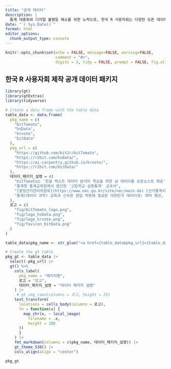 ```yaml
---
title: "공개 데이터"
description: |
  통계 대중화와 디지털 불평등 해소를 위한 노력으로, 한국 R 사용자회는 다양한 오픈 데이터 패키지를 제작하여 제공하고 있습니다. 공개 패키지들은 교육, 연구, 그리고 현업에서 신속하고 효과적인 데이터 분석의 토대가 될 것으로 기대됩니다.
date: "`r Sys.Date()`"
format: html
editor_options: 
  chunk_output_type: console
---
```


```r
knitr::opts_chunk$set(echo = FALSE, message=FALSE, warning=FALSE,
                      comment = "#>", 
                      digits = 3, tidy = FALSE, prompt = FALSE, fig.align = 'center')
```

## 한국 R 사용자회 제작 공개 데이터 패키지

```r
library(gt)
library(gtExtras)
library(tidyverse)

# Create a data frame with the table data
table_data <- data.frame(
  pkg_name = c(
    "bitTomato", 
    "hsData", 
    "krvote", 
    "bitData"
  ),
  pkg_url = c(
    "https://github.com/bit2r/bitTomato",
    "https://r2bit.com/hsData/",
    "https://ai-carpentry.github.io/krvote/",
    "https://r2bit.com/bitData/"
  ),
  데이터_패키지_설명 = c(
    "bitTomato는 '한글 텍스트 데이터 분석의 학습을 위한 실 데이터를 오픈소스로 제공'한다는 목적에 공감하는 [뉴스토마토](https://www.newstomato.com/)가 제공한 뉴스 기사를, 한국 R 사용자회가 저작 배포하는 R 패키지입니다.",
    "통계청 통계교육원에서 발간한 '고등학교 실용통계' 교과서",
    "[중앙선거관리위원회](https://www.nec.go.kr/site/nec/main.do) [선거통계시스템](http://info.nec.go.kr/main/main_load.xhtml)에 공개된 역대 선거관련 투표와 득표 공공 데이터",
    "통계(데이터 과학) 교육과 신속한 현업 적용에 필요한 대한민국 데이터셋: 파머 펭귄, 국방부 남녀 신체측정, 강남 강수량, 인구, 대기오염물질, 온실가스 등"
  ),
  로고 = c(
    "fig/bitTomato_logo.png",
    "fig/logo_hsData.png",
    "fig/logo_krvote.png",
    "fig/favicon_bitData.png"
  )
)

table_data$pkg_name <- str_glue("<a href={table_data$pkg_url}>{table_data$pkg_name}</a>")

# Create the gt table
pkg_gt <- table_data |> 
  select(-pkg_url) |> 
  gt() %>%
    cols_label(
      pkg_name = "패키지명",
      로고 = "로고",
      데이터_패키지_설명 = "데이터 패키지 설명"
    ) |> 
     # gt_img_rows(columns = 로고, height = 25) 
    text_transform(
      locations = cells_body(columns = 로고),
      fn = function(x) {
        map_chr(x, ~ local_image(
          filename = .x,
          height = 100
      ))
      }
    ) |> 
    fmt_markdown(columns = c(pkg_name, 데이터_패키지_설명)) |> 
    gt_theme_538() |> 
    cols_align(align = "center")

pkg_gt
```

